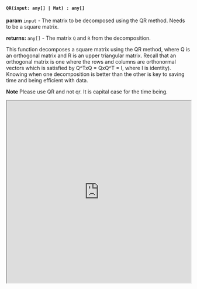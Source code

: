 

#### `QR(input: any[] | Mat) : any[]`

**param** `input` - The matrix to be decomposed using the QR method. Needs to be a square matrix.

**returns:** `any[]` - The matrix `Q` and `R` from the decomposition. 

This function decomposes a square matrix using the QR method, where Q is an orthogonal matrix and R is an upper triangular matrix. Recall that an orthogonal matrix is one where the rows and columns are orthonormal vectors which is satisfied by Q^TxQ = QxQ^T = I, where I is identity). Knowing when one decomposition is better than the other is key to saving time and being efficient with data.

**Note** Please use QR and not qr. It is capital case for the time being. 


<iframe src="https://hlab.app/s/docs/QR_hbook"
    width="100%"
    height="500px">
  </iframe>
